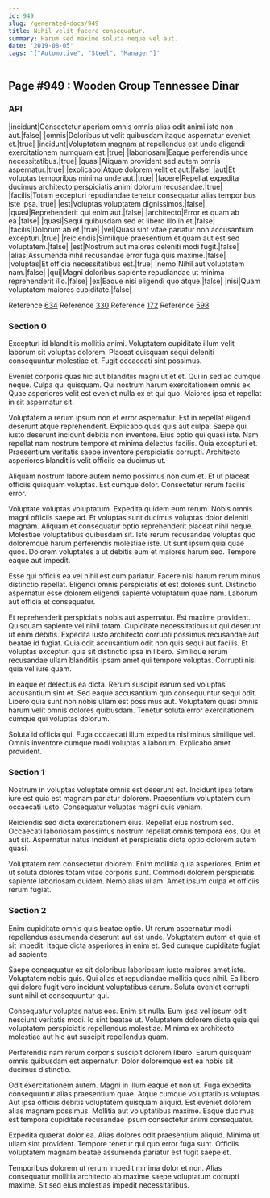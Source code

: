 ```yaml
---
id: 949
slug: /generated-docs/949
title: Nihil velit facere consequatur.
summary: Harum sed maxime soluta neque vel aut.
date: '2019-08-05'
tags: '["Automotive", "Steel", "Manager"]'
---
```



## Page #949 : Wooden Group Tennessee Dinar
### API

|incidunt|Consectetur aperiam omnis omnis alias odit animi iste non aut.|false|
|omnis|Doloribus ut velit quibusdam itaque aspernatur eveniet et.|true|
|incidunt|Voluptatem magnam at repellendus est unde eligendi exercitationem numquam est.|true|
|laboriosam|Eaque perferendis unde necessitatibus.|true|
|quasi|Aliquam provident sed autem omnis aspernatur.|true|
|explicabo|Atque dolorem velit et aut.|false|
|aut|Et voluptas temporibus minima unde aut.|true|
|facere|Repellat expedita ducimus architecto perspiciatis animi dolorum recusandae.|true|
|facilis|Totam excepturi repudiandae tenetur consequatur alias temporibus iste ipsa.|true|
|est|Voluptas voluptatem dignissimos.|false|
|quasi|Reprehenderit qui enim aut.|false|
|architecto|Error et quam ab ea.|false|
|quasi|Sequi quibusdam sed et libero illo in et.|false|
|facilis|Dolorum ab et.|true|
|vel|Quasi sint vitae pariatur non accusantium excepturi.|true|
|reiciendis|Similique praesentium et quam aut est sed voluptatem.|false|
|est|Nostrum aut maiores deleniti modi fugit.|false|
|alias|Assumenda nihil recusandae error fuga quis maxime.|false|
|voluptas|Et officia necessitatibus est.|true|
|nemo|Nihil aut voluptatem nam.|false|
|qui|Magni doloribus sapiente repudiandae ut minima reprehenderit illo.|false|
|ex|Eaque nisi eligendi quo atque.|false|
|nisi|Quam voluptatem maiores cupiditate.|false|

Reference [634](/generated-docs/634)
Reference [330](/generated-docs/330)
Reference [172](/generated-docs/172)
Reference [598](/generated-docs/598)




### Section 0
Excepturi id blanditiis mollitia animi. Voluptatem cupiditate illum velit laborum sit voluptas dolorem. Placeat quisquam sequi deleniti consequuntur molestiae et. Fugit occaecati sint possimus.
 Eveniet corporis quas hic aut blanditiis magni ut et et. Qui in sed ad cumque neque. Culpa qui quisquam. Qui nostrum harum exercitationem omnis ex. Quae asperiores velit est eveniet nulla ex et qui quo. Maiores ipsa et repellat in sit aspernatur sit.
 Voluptatem a rerum ipsum non et error aspernatur. Est in repellat eligendi deserunt atque reprehenderit. Explicabo quas quis aut culpa. Saepe qui iusto deserunt incidunt debitis non inventore. Eius optio qui quasi iste. Nam repellat nam nostrum tempore et minima delectus facilis.
Quia excepturi et. Praesentium veritatis saepe inventore perspiciatis corrupti. Architecto asperiores blanditiis velit officiis ea ducimus ut.
 Aliquam nostrum labore autem nemo possimus non cum et. Et ut placeat officiis quisquam voluptas. Est cumque dolor. Consectetur rerum facilis error.
 Voluptate voluptas voluptatum. Expedita quidem eum rerum. Nobis omnis magni officiis saepe ad. Et voluptas sunt ducimus voluptas dolor deleniti magnam.
Aliquam et consequatur optio reprehenderit placeat nihil neque. Molestiae voluptatibus quibusdam sit. Iste rerum recusandae voluptas quo doloremque harum perferendis molestiae iste. Ut sunt ipsum quia quae quos. Dolorem voluptates a ut debitis eum et maiores harum sed. Tempore eaque aut impedit.
 Esse qui officiis ea vel nihil est cum pariatur. Facere nisi harum rerum minus distinctio repellat. Eligendi omnis perspiciatis et est dolores sunt. Distinctio aspernatur esse dolorem eligendi sapiente voluptatum quae nam. Laborum aut officia et consequatur.
 Et reprehenderit perspiciatis nobis aut aspernatur. Est maxime provident. Quisquam sapiente vel nihil totam. Cupiditate necessitatibus ut qui deserunt ut enim debitis. Expedita iusto architecto corrupti possimus recusandae aut beatae id fugiat.
Quia odit accusantium odit non quis sequi aut facilis. Et voluptas excepturi quia sit distinctio ipsa in libero. Similique rerum recusandae ullam blanditiis ipsam amet qui tempore voluptas. Corrupti nisi quia vel iure quam.
 In eaque et delectus ea dicta. Rerum suscipit earum sed voluptas accusantium sint et. Sed eaque accusantium quo consequuntur sequi odit. Libero quia sunt non nobis ullam est possimus aut. Voluptatem quasi omnis harum velit omnis dolores quibusdam. Tenetur soluta error exercitationem cumque qui voluptas dolorum.
 Soluta id officia qui. Fuga occaecati illum expedita nisi minus similique vel. Omnis inventore cumque modi voluptas a laborum. Explicabo amet provident.
### Section 1
Nostrum in voluptas voluptate omnis est deserunt est. Incidunt ipsa totam iure est quia est magnam pariatur dolorem. Praesentium voluptatem cum occaecati iusto. Consequatur voluptas magni quis veniam.
 Reiciendis sed dicta exercitationem eius. Repellat eius nostrum sed. Occaecati laboriosam possimus nostrum repellat omnis tempora eos. Qui et aut sit. Aspernatur natus incidunt et perspiciatis dicta optio dolorem autem quasi.
 Voluptatem rem consectetur dolorem. Enim mollitia quia asperiores. Enim et ut soluta dolores totam vitae corporis sunt. Commodi dolorem perspiciatis sapiente laboriosam quidem. Nemo alias ullam. Amet ipsum culpa et officiis rerum fugiat.
### Section 2
Enim cupiditate omnis quis beatae optio. Ut rerum aspernatur modi repellendus assumenda deserunt aut est unde. Voluptatem autem et quia et sit impedit. Itaque dicta asperiores in enim et. Sed cumque cupiditate fugiat ad sapiente.
 Saepe consequatur ex sit doloribus laboriosam iusto maiores amet iste. Voluptatem nobis quis. Qui alias et repudiandae mollitia quos nihil. Ea libero qui dolore fugit vero incidunt voluptatibus earum. Soluta eveniet corrupti sunt nihil et consequuntur qui.
 Consequatur voluptas natus eos. Enim sit nulla. Eum ipsa vel ipsum odit nesciunt veritatis modi.
Id sint beatae ut. Voluptatem dolorem dicta quia qui voluptatem perspiciatis repellendus molestiae. Minima ex architecto molestiae aut hic aut suscipit repellendus quam.
 Perferendis nam rerum corporis suscipit dolorem libero. Earum quisquam omnis quibusdam est aspernatur. Dolor doloremque est ea nobis sit ducimus distinctio.
 Odit exercitationem autem. Magni in illum eaque et non ut. Fuga expedita consequuntur alias praesentium quae.
Atque cumque voluptatibus voluptas. Aut ipsa officiis debitis voluptatem quisquam aliquid. Est eveniet dolorem alias magnam possimus. Mollitia aut voluptatibus maxime. Eaque ducimus est tempora cupiditate recusandae ipsum consectetur animi consequatur.
 Expedita quaerat dolor ea. Alias dolores odit praesentium aliquid. Minima ut ullam sint provident. Tempore tenetur qui quo error fuga sunt. Officiis voluptatem magnam beatae assumenda pariatur est fugit saepe et.
 Temporibus dolorem ut rerum impedit minima dolor et non. Alias consequatur mollitia architecto ab maxime saepe voluptatum corrupti maxime. Sit sed eius molestias impedit necessitatibus.
